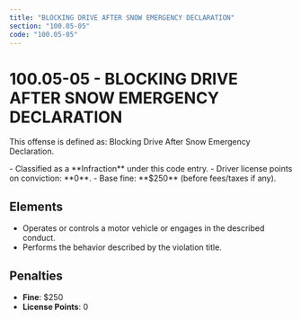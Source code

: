 ```yaml
---
title: "BLOCKING DRIVE AFTER SNOW EMERGENCY DECLARATION"
section: "100.05-05"
code: "100.05-05"
---
```





# 100.05-05 - BLOCKING DRIVE AFTER SNOW EMERGENCY DECLARATION

This offense is defined as: Blocking Drive After Snow Emergency Declaration.

<Aside type="tip" title="Charge Type: Infraction">
- Classified as a **Infraction** under this code entry.
- Driver license points on conviction: **0**.
- Base fine: **$250** (before fees/taxes if any).
</Aside>

## Elements
- Operates or controls a motor vehicle or engages in the described conduct.
- Performs the behavior described by the violation title.

## Penalties
- **Fine**: $250
- **License Points**: 0
